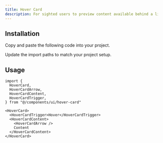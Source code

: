 ```yaml
---
title: Hover Card
description: For sighted users to preview content available behind a link.
---
```


<ComponentPreview name="hover-card-01" />

## Installation

<ComponentInstall>

<Fragment slot="manual">

<Steps>

<Step>Copy and paste the following code into your project.</Step>

<ComponentSource component="hover-card" />

<Step>Update the import paths to match your project setup.</Step>

</Steps>

</Fragment>

</ComponentInstall>

## Usage

```tsx
import {
  HoverCard,
  HoverCardArrow,
  HoverCardContent,
  HoverCardTrigger,
} from "@/components/ui/hover-card"
```

```tsx
<HoverCard>
  <HoverCardTrigger>Hover</HoverCardTrigger>
  <HoverCardContent>
    <HoverCardArrow />
    Content
  </HoverCardContent>
</HoverCard>
```
